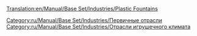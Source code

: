 [[Translation:en/Manual/Base Set/Industries/Plastic Fountains]]

{{ru/Manual/Base Set/Industries/Промышленность| Изображение=en/Manual/Base Set/Industries/PlasticFountains.png
| имя=Фонтаны пластика
| Климат=[[ru/Manual/Климат|Игрушечный]]
| Принимает=ничего
| Производит=[[ru/Manual/Base Set/Cargos/Пластик|Пластик]]
| Примечания=Не представлен в других [[ru/Manual/Климат|климатах]].
}}

{{ru/Manual/Base Set/Industries/Navbox Промышленность}}

[[Category:ru/Manual/Base Set/Industries/Первичные отрасли]]
[[Category:ru/Manual/Base Set/Industries/Отрасли игрушечного климата]]